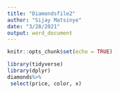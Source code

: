 ```yaml
---
title: "Diamondsfile2"
author: "Sijay Matsinye"
date: "3/28/2021"
output: word_document
---
```


```r
knitr::opts_chunk$set(echo = TRUE)
```

```r
library(tidyverse)
library(dplyr)
diamonds%>%
 select(price, color, x)
```